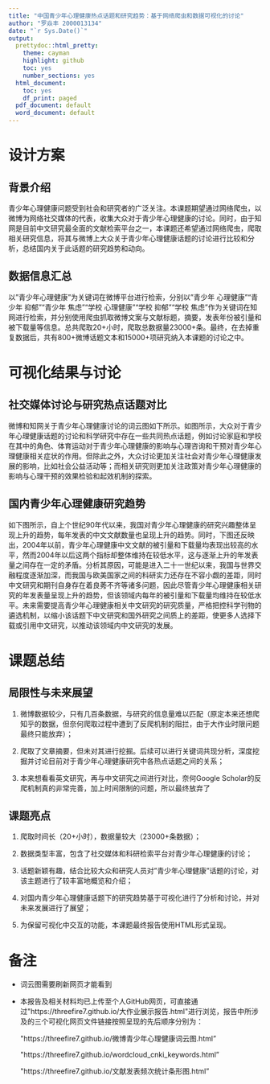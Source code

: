 ---
title: "中国青少年心理健康热点话题和研究趋势：基于网络爬虫和数据可视化的讨论"
author: "罗焱丰 2000013134"
date: "`r Sys.Date()`"
output:
  prettydoc::html_pretty:
    theme: cayman
    highlight: github
    toc: yes
    number_sections: yes
  html_document:
    toc: yes
    df_print: paged
  pdf_document: default
  word_document: default
---

# 设计方案

## 背景介绍

青少年心理健康问题受到社会和研究者的广泛关注。本课题期望通过网络爬虫，以微博为网络社交媒体的代表，收集大众对于青少年心理健康的讨论。同时，由于知网是目前中文研究最全面的文献检索平台之一，本课题还希望通过网络爬虫，爬取相关研究信息，将其与微博上大众关于青少年心理健康话题的讨论进行比较和分析，总结国内关于此话题的研究趋势和动向。

## 数据信息汇总

以"青少年心理健康"为关键词在微博平台进行检索，分别以"青少年 心理健康""青少年 抑郁""青少年 焦虑""学校 心理健康""学校 抑郁""学校 焦虑"作为关键词在知网进行检索，并分别使用爬虫抓取微博文案与文献标题，摘要，发表年份被引量和被下载量等信息。总共爬取20+小时，爬取总数据量23000+条。最终，在去掉重复数据后，共有800+微博话题文本和15000+项研究纳入本课题的讨论之中。

# 可视化结果与讨论

## 社交媒体讨论与研究热点话题对比

微博和知网关于青少年心理健康讨论的词云图如下所示。如图所示，大众对于青少年心理健康话题的讨论和科学研究中存在一些共同热点话题，例如讨论家庭和学校在其中的角色、体育运动对于青少年心理健康的影响与心理咨询和干预对青少年心理健康相关症状的作用。但除此之外，大众讨论更加关注社会对青少年心理健康发展的影响，比如社会公益活动等；而相关研究则更加关注政策对青少年心理健康的影响与心理干预的效果检验和起效机制的探索。

## 国内青少年心理健康研究趋势

如下图所示，自上个世纪90年代以来，我国对青少年心理健康的研究兴趣整体呈现上升的趋势，每年发表的中文文献数量也呈现上升的趋势。同时，下图还反映出，2004年以前，青少年心理健康中文文献的被引量和下载量均表现出较高的水平，然而2004年以后这两个指标却整体维持在较低水平，这与逐渐上升的年发表量之间存在一定的矛盾。分析其原因，可能是进入二十一世纪以来，我国与世界交融程度逐渐加深，而我国与欧美国家之间的科研实力还存在不容小觑的差距，同时中文研究和期刊自身存在着良莠不齐等诸多问题，因此尽管青少年心理健康相关研究的年发表量呈现上升的趋势，但该领域内每年的被引量和下载量均维持在较低水平。未来需要提高青少年心理健康相关中文研究的研究质量，严格把控科学刊物的遴选机制，以缩小该话题下中文研究和国外研究之间质上的差距，使更多人选择下载或引用中文研究，以推动该领域内中文研究的发展。

# 课题总结

## 局限性与未来展望

1.  微博数据较少，只有几百条数据，与研究的信息量难以匹配（原定本来还想爬知乎的数据，但奈何爬取过程中遭到了反爬机制的阻拦，由于大作业时限问题最终只能放弃）；

2.  爬取了文章摘要，但未对其进行挖掘。后续可以进行关键词共现分析，深度挖掘并讨论目前对于青少年心理健康研究中各热点话题之间的关系；

3.  本来想看看英文研究，再与中文研究之间进行对比，奈何Google Scholar的反爬机制真的非常完善，加上时间限制的问题，所以最终放弃了

## 课题亮点

1.  爬取时间长（20+小时），数据量较大（23000+条数据）；

2.  数据类型丰富，包含了社交媒体和科研检索平台对青少年心理健康的讨论；

3.  话题新颖有趣，结合比较大众和研究人员对"青少年心理健康"话题的讨论，对该主题进行了较丰富地概览和介绍；

4.  对国内青少年心理健康话题下的研究趋势基于可视化进行了分析和讨论，并对未来发展进行了展望；

5.  为保留可视化中交互的功能，本课题最终报告使用HTML形式呈现。

# 备注

-   词云图需要刷新网页才能看到

-   本报告及相关材料均已上传至个人GitHub网页，可直接通过\"https://threefire7.github.io/大作业展示报告.html\"进行浏览，报告中所涉及的三个可视化网页文件链接按照呈现的先后顺序分别为：

    \"https://threefire7.github.io/微博青少年心理健康词云图.html"

    \"https://threefire7.github.io/wordcloud_cnki_keywords.html"

    \"https://threefire7.github.io/文献发表频次统计条形图.html"
